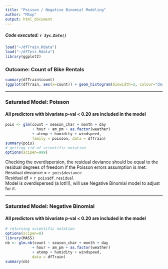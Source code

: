 ```yaml
---
title: "Poisson / Negative Binomial Modeling"
author: "MSup"
output: html_document
---
```

##### Code executed: `r Sys.Date()`

```r
load("~/dfTrain.Rdata") 
load("~/dfTest.Rdata") 
library(ggplot2)
```

### Outcome: Count of Bike Rentals 
```r
summary(dfTrain$count)
(ggplot(dfTrain, aes(x=count)) + geom_histogram(binwidth=2, colour="darkblue", fill="white") + ggtitle("Distribution of Count") + theme_bw() + geom_vline(aes(xintercept=median(count, na.rm=T)), color="sienna1", linetype="dashed", size=1))
```

***

### Saturated Model: Poisson 
#### All predictors with bivariate p-val < 0.20 are included in the model 
```r
pois <- glm(count ~ season_char + month + day 
            + hour + am_pm + as.factor(weather)
            + atemp + humidity + windspeed, 
            family = poisson, data = dfTrain)
summary(pois)
# getting rid of scientific notation
options(scipen=999)
```
Checking the overdispersion, the residual deviance should be equal to the residual degrees of freedom if the Poisson errors assumption is met:
Residual deviance = `r pois$deviance`  
Residual df = `r pois$df.residual`  
Model is overdispersed (a lot!!!), will use Negative Binomial model to adjust for it.  

***

### Saturated Model: Negative Binomial 
#### All predictors with bivariate p-val < 0.20 are included in the model 
```r
# returning scientific notation
options(scipen=0)
library(MASS)
nb <- glm.nb(count ~ season_char + month + day 
            + hour + am_pm + as.factor(weather)
            + atemp + humidity + windspeed, 
            data = dfTrain)
summary(nb)
```








